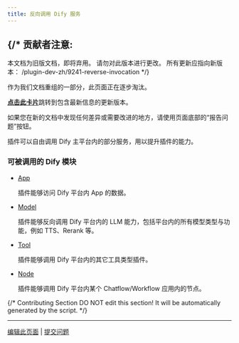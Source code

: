 ```yaml
---
title: 反向调用 Dify 服务
---
```




{/* 
  贡献者注意:
  ----------------
  本文档为旧版文档，即将弃用。
  请勿对此版本进行更改。
  所有更新应指向新版本：
  /plugin-dev-zh/9241-reverse-invocation
*/}

<Card title="本文档即将弃用" icon="circle-exclamation" href="/plugin-dev-zh/9241-reverse-invocation">
  <p>作为我们文档重组的一部分，此页面正在逐步淘汰。</p>
  
  <p><u><b>点击此卡片</b></u>跳转到包含最新信息的更新版本。</p>
  
  <p>如果您在新的文档中发现任何差异或需要改进的地方，请使用页面底部的“报告问题”按钮。</p>
</Card>

插件可以自由调用 Dify 主平台内的部分服务，用以提升插件的能力。

### 可被调用的 Dify 模块

*   [App](app)

    插件能够访问 Dify 平台内 App 的数据。
*   [Model](model)

    插件能够反向调用 Dify 平台内的 LLM 能力，包括平台内的所有模型类型与功能，例如 TTS、Rerank 等。
*   [Tool](tool)

    插件能够调用 Dify 平台内的其它工具类型插件。
*   [Node](node)

    插件能够调用 Dify 平台内某个 Chatflow/Workflow 应用内的节点。

{/*
Contributing Section
DO NOT edit this section!
It will be automatically generated by the script.
*/}

---

[编辑此页面](https://github.com/langgenius/dify-docs/edit/main/zh-hans/plugins/schema-definition/reverse-invocation-of-the-dify-service/README.mdx) | [提交问题](https://github.com/langgenius/dify-docs/issues/new?template=docs.yml)

